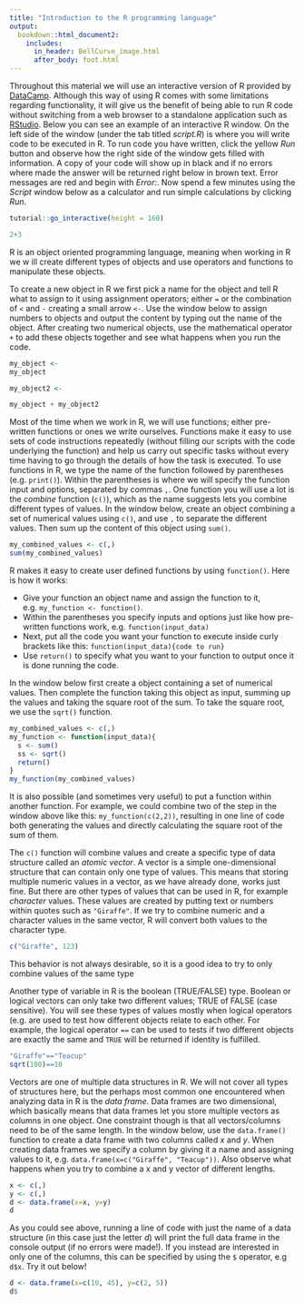 ```yaml
---
title: "Introduction to the R programming language"
output:
  bookdown::html_document2:
    includes:
      in_header: BellCurve_image.html
      after_body: foot.html
---
```


Throughout this material we will use an interactive version of R provided by [DataCamp](datacamp.com). Although this way of using R comes with some limitations regarding functionality, it will give us the benefit of being able to run R code without switching from a web browser to a standalone application such as [RStudio](rstudio.com). Below you can see an example of an interactive R window. On the left side of the window (under the tab titled *script.R*) is where you will write code to be executed in R. To run code you have written, click the yellow *Run* button and observe how the right side of the window gets filled with information. A copy of your code will show up in black and if no errors where made the answer will be returned right below in brown text. Error messages are red and begin with *Error:*. Now spend a few minutes using the *Script* window below as a calculator and run simple calculations by clicking *Run*.

```r
tutorial::go_interactive(height = 160)
```

```r
2+3
```

R is an object oriented programming language, meaning when working in R we w
ill create different types of objects and use operators and functions to manipulate these objects. 

To create a new object in R we first pick a name for the object and tell R what to assign to it using assignment operators; either `=` or the combination of `<` and `-` creating a small arrow `<-`. Use the window below to assign numbers to objects and output the content by typing out the name of the object. After creating two numerical objects, use the mathematical operator `+` to add these objects together and see what happens when you run the code. 

```r
my_object <- 
my_object

my_object2 <- 

my_object + my_object2
```

Most of the time when we work in R, we will use functions; either pre-written functions or ones we write ourselves. Functions make it easy to use sets of code instructions repeatedly (without filling our scripts with the code underlying the function) and help us carry out specific tasks without every time having to go through the details of how the task is executed. To use functions in R, we type the name of the function followed by parentheses (e.g. `print()`). Within the parentheses is where we will specify the function input and options, separated by commas `,`. One function you will use a lot is the *combine* function (`c()`), which as the name suggests lets you combine different types of values. In the window below, create an object combining a set of numerical values using `c()`, and use `,` to separate the different values. Then sum up the content of this object using `sum()`.

```r
my_combined_values <- c(,) 
sum(my_combined_values)
```

R makes it easy to create user defined functions by using `function()`. Here is how it works:

  * Give your function an object name and assign the function to it, e.g. `my_function <- function()`. 
  * Within the parentheses you specify inputs and options just like how pre-written functions work, e.g. `function(input_data)`
  * Next, put all the code you want your function to execute inside curly brackets like this: `function(input_data){code to run}`
  * Use `return()` to specify what you want to your function to output once it is done running the code. 
  
In the window below first create a object containing a set of numerical values. Then complete the function taking this object as input, summing up the values and taking the square root of the sum. To take the square root, we use the `sqrt()` function. 

```r
my_combined_values <- c(,) 
my_function <- function(input_data){
  s <- sum()
  ss <- sqrt()
  return()
}
my_function(my_combined_values)
```

It is also possible (and sometimes very useful) to put a function within another function. For example, we could combine two of the step in the window above like this: `my_function(c(2,2))`, resulting in one line of code both generating the values and directly calculating the square root of the sum of them.  

The `c()` function will combine values and create a specific type of data structure called an *atomic vector*. A vector is a simple one-dimensional structure that can contain only one type of values. This means that storing multiple numeric values in a vector, as we have already done, works just fine. But there are other types of values that can be used in R, for example *character* values. These values are created by putting text or numbers within quotes such as `"Giraffe"`. If we try to combine numeric and a character values in the same vector, R will convert both values to the character type.  

```r
c("Giraffe", 123)
```

This behavior is not always desirable, so it is a good idea to try to only combine values of the same type

Another type of variable in R is the boolean (TRUE/FALSE) type. Boolean or logical vectors can only take two different values; TRUE of FALSE (case sensitive). You will see these types of values mostly when logical operators (e.g. are used to test how different objects relate to each other. For example, the logical operator `==` can be used to tests if two different objects are exactly the same and `TRUE` will be returned if identity is fulfilled. 


```r
"Giraffe"=="Teacup"
sqrt(100)==10
```

Vectors are one of multiple data structures in R. We will not cover all types of structures here, but the perhaps most common one encountered when analyzing data in R is the *data frame*. Data frames are two dimensional, which basically means that data frames let you store multiple vectors as columns in one object. One constraint though is that all vectors/columns need to be of the same length. In the window below, use the `data.frame()` function to create a data frame with two columns called *x* and *y*. When creating data frames we specify a column by giving it a name and assigning values to it, e.g. `data.frame(x=c("Giraffe", "Teacup"))`. Also observe what happens when you try to combine a x and y vector of different lengths. 

```r
x <- c(,)
y <- c(,)
d <- data.frame(x=x, y=y)
d
```

As you could see above, running a line of code with just the name of a data structure (in this case just the letter *d*) will print the full data frame in the console output (if no errors were made!). If you instead are interested in only one of the columns, this can be specified by using the `$` operator, e.g `d$x`. Try it out below!

```r
d <- data.frame(x=c(10, 45), y=c(2, 5))
d$
```
